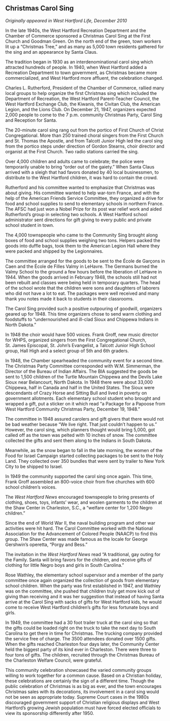 ## Christmas Carol Sing {-}

*Originally appeared in West Hartford Life, December 2010*

In the late 1940s, the West Hartford Recreation Department and the Chamber of Commerce sponsored a Christmas Carol Sing at the First Church and Goodman Green. On the north end of the green, town workers lit up a “Christmas Tree,” and as many as 5,000 town residents gathered for the sing and an appearance by Santa Claus.

The tradition began in 1930 as an interdenominational carol sing which attracted hundreds of people. In 1940, when West Hartford added a Recreation Department to town government, as Christmas became more commercialized, and West Hartford more affluent, the celebration changed.

Charles L. Rutherford, President of the Chamber of Commerce, rallied many local groups to help organize the first Christmas sing which included the Department of Recreation, the West Hartford Parent-Teacher Council, the West Hartford Exchange Club, the Kiwanis, the Civitan Club, the American Legion, and the Lions Club. On December 21, 1947, organizers expected 2,000 people to come to the 7 p.m. community Christmas Party, Carol Sing and Reception for Santa.

The 20-minute carol sing rang out from the portico of First Church of Christ Congregational. More than 250 trained choral singers from the First Church and St. Thomas the Apostle, and from Talcott Junior High led the carol sing from the portico steps under direction of Gordon Stearns, choir director and organist at the First Church. Two radio stations carried the sing.

Over 4,000 children and adults came to celebrate; the police were temporarily unable to bring “order out of the gaiety.” When Santa Claus arrived with a sleigh that had favors donated by 40 local businessmen, to distribute to the West Hartford children, it was hard to contain the crowd.

Rutherford and his committee wanted to emphasize that Christmas was about giving. His committee wanted to help war-torn France, and with the help of the American Friends Service Committee, they organized a drive for food and school supplies to send to elementary schools in northern France. The AFSC had just won a Nobel Prize for its post war relief work and aided Rutherford’s group in selecting two schools. A West Hartford school administrator sent directions for gift giving to every public and private school student in town.

The 4,000 townspeople who came to the Community Sing brought along boxes of food and school supplies weighing two tons. Helpers packed the goods into duffle bags, took them to the American Legion Hall where they were packed and shipped by the Legionnaires.

The committee arranged for the goods to be sent to the École de Garçons in Caen and the École de Filles Valmy in LeHavre. The Germans burned the Valmy School to the ground a few hours before the liberation of LeHavre in 1944. When the goods arrived in February 1948, the schools still had not been rebuilt and classes were being held in temporary quarters. The head of the school wrote that the children were sons and daughters of laborers who did not have a lot to eat. The packages were well received and many thank you notes made it back to students in their classrooms.

The Carol Sing provided such a positive outpouring of goodwill, organizers geared up for 1948. This time organizers chose to send warm clothing and foodstuffs to “undernourished and ill-clad Sioux and Chippewa Indians in North Dakota.”

In 1948 the choir would have 500 voices. Frank Groff, new music director for WHPS, organized singers from the First Congregational Church, St. James Episcopal, St. John’s Evangelist, a Talcott Junior High School group, Hall High and a select group of 5th and 6th graders.

In 1948, the Chamber spearheaded the community event for a second time. The Christmas Party Committee corresponded with W.M. Simmerman, the Director of the Bureau of Indian Affairs. The BIA suggested the goods be sent to 1,500 children of the Turtle Mountain Chippewa and the Devils Lake Sioux near Belancourt, North Dakota. In 1948 there were about 33,000 Chippewa, half in Canada and half in the United States. The Sioux were descendants of Crazy Horse and Sitting Bull and lived in poverty on government allotments. Each elementary school student who brought and wrapped a gift, put a sticker on it which read “a Package for a Papoose from West Hartford Community Christmas Party, December 19, 1948.”

The committee in 1948 assured carolers and gift givers that there would not be bad weather because “We live right. That just couldn’t happen to us.” However, the carol sing, which planners thought would bring 5,000, got called off as the town was pelted with 10 inches of snow. The committee collected the gifts and sent them along to the Indians in South Dakota.

Meanwhile, as the snow began to fall in the late morning, the women of the Food for Israel Campaign started collecting packages to be sent to the Holy Land. They collected over 350 bundles that were sent by trailer to New York City to be shipped to Israel.

In 1949 the community supported the carol sing once again. This time, Frank Groff assembled an 800-voice choir from five churches with 600 school children’s voices.

The *West Hartford News* encouraged townspeople to bring presents of clothing, shoes, toys, infants’ wear, and woolen garments to the children at the Shaw Center in Charleston, S.C., a “welfare center for 1,200 Negro children.”

Since the end of World War II, the naval building program and other war activities were hit hard. The Carol Committee worked with the National Association for the Advancement of Colored People (NAACP) to find this group. The Shaw Center was made famous as the locale for George Gershwin’s operetta, "Porgy and Bess.”

The invitation in the *West Hartford News* read “A traditional, gay outing for the Family. Santa will bring favors for the children, and receive gifts of clothing for little Negro boys and girls in South Carolina.”

Rose Wathley, the elementary school supervisor and a member of the party committee once again organized the collection of goods from elementary school children. When the party was first established in 1947, and Wathley was on the committee, she pushed that children truly get more kick out of giving than receiving and it was her suggestion that instead of having Santa arrive at the Carol Sing with sacks of gifts for West Hartford kids, he would come to receive West Hartford children’s gifts for less fortunate boys and girls.

In 1949, the committee had a 30 foot trailer truck at the carol sing so that the gifts could be loaded right on the truck to take the next day to South Carolina to get there in time for Christmas. The trucking company provided the service free of charge. The 3500 attendees donated over 1500 gifts. When the gifts reached Charleston four days later, the Community Center held the biggest party of its kind ever in Charleston. There were three to four tons of gifts. The children, recruited through the Christmas Bureau of the Charleston Welfare Council, were grateful.

This community celebration showcased the varied community groups willing to work together for a common cause. Based on a Christian holiday, these celebrations are certainly the sign of a different time. Though the public celebration of Christmas is as big as ever, and the town encourages Christmas sales with its decorations, its involvement in a carol sing would not be seen as appropriate today. Supreme Court cases in the 1980s discouraged government support of Christian religious displays and West Hartford’s growing Jewish population must have forced elected officials to view its sponsorship differently after 1950.

